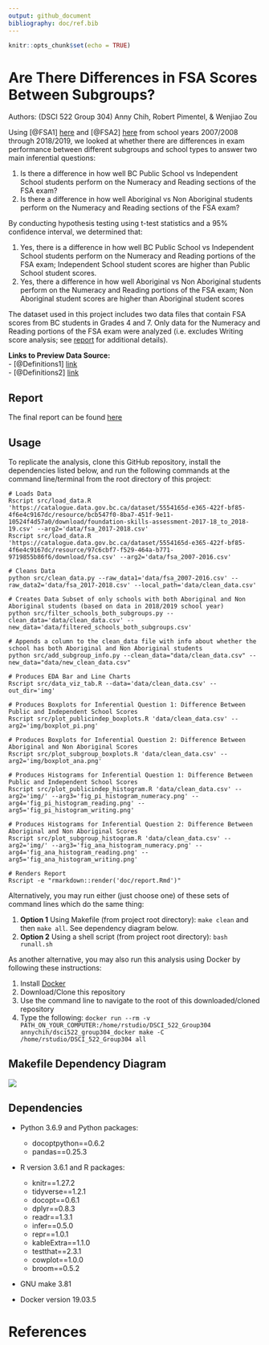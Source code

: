 ```yaml
---
output: github_document
bibliography: doc/ref.bib
---
```



```r
knitr::opts_chunk$set(echo = TRUE)
```

# Are There Differences in FSA Scores Between Subgroups?

Authors: (DSCI 522 Group 304) Anny Chih, Robert Pimentel, & Wenjiao Zou


Using [@FSA1] [here](https://catalogue.data.gov.bc.ca/dataset/bc-schools-foundation-skills-assessment-fsa-/resource/bcb547f0-8ba7-451f-9e11-10524f4d57a0) and [@FSA2] [here](https://catalogue.data.gov.bc.ca/dataset/bc-schools-foundation-skills-assessment-fsa-/resource/97c6cbf7-f529-464a-b771-9719855b86f6) from school years 2007/2008 through 2018/2019, we looked at whether there are differences in exam performance between different subgroups and school types to answer two main inferential questions:

1. Is there a difference in how well BC Public School vs Independent School students perform on the Numeracy and Reading sections of the FSA exam?  
2. Is there a difference in how well Aboriginal vs Non Aboriginal students perform on the Numeracy and Reading sections of the FSA exam?

By conducting hypothesis testing using t-test statistics and a 95% confidence interval, we determined that:  

1. Yes, there is a difference in how well BC Public School vs Independent School students perform on the Numeracy and Reading portions of the FSA exam; Independent School student scores are higher than Public School student scores.
2. Yes, there a difference in how well Aboriginal vs Non Aboriginal students perform on the Numeracy and Reading portions of the FSA exam; Non Aboriginal student scores are higher than Aboriginal student scores

The dataset used in this project includes two data files that contain FSA scores from BC students in Grades 4 and 7. Only data for the Numeracy and Reading portions of the FSA exam were analyzed (i.e. excludes Writing score analysis; see [report](https://github.com/UBC-MDS/DSCI_522_Group304/blob/master/doc/report.md) for additional details).

**Links to Preview Data Source:**  
- [@Definitions1] [link](https://catalogue.data.gov.bc.ca/dataset/bc-schools-foundation-skills-assessment-fsa-/resource/bcb547f0-8ba7-451f-9e11-10524f4d57a0)  
- [@Definitions2] [link](https://catalogue.data.gov.bc.ca/dataset/bc-schools-foundation-skills-assessment-fsa-/resource/97c6cbf7-f529-464a-b771-9719855b86f6)

## Report

The final report can be found [here](https://github.com/UBC-MDS/DSCI_522_Group304/blob/master/doc/report.md)

## Usage
To replicate the analysis, clone this GitHub repository, install the dependencies listed below, and run the following commands at the command line/terminal from the root directory of this project:

```
# Loads Data
Rscript src/load_data.R 'https://catalogue.data.gov.bc.ca/dataset/5554165d-e365-422f-bf85-4f6e4c9167dc/resource/bcb547f0-8ba7-451f-9e11-10524f4d57a0/download/foundation-skills-assessment-2017-18_to_2018-19.csv' --arg2='data/fsa_2017-2018.csv'
Rscript src/load_data.R 'https://catalogue.data.gov.bc.ca/dataset/5554165d-e365-422f-bf85-4f6e4c9167dc/resource/97c6cbf7-f529-464a-b771-9719855b86f6/download/fsa.csv' --arg2='data/fsa_2007-2016.csv'

# Cleans Data
python src/clean_data.py --raw_data1='data/fsa_2007-2016.csv' --raw_data2='data/fsa_2017-2018.csv' --local_path='data/clean_data.csv'

# Creates Data Subset of only schools with both Aboriginal and Non Aboriginal students (based on data in 2018/2019 school year)
python src/filter_schools_both_subgroups.py --clean_data='data/clean_data.csv' --new_data='data/filtered_schools_both_subgroups.csv'

# Appends a column to the clean_data file with info about whether the school has both Aboriginal and Non Aboriginal students
python src/add_subgroup_info.py --clean_data="data/clean_data.csv" --new_data="data/new_clean_data.csv"

# Produces EDA Bar and Line Charts
Rscript src/data_viz_tab.R --data='data/clean_data.csv' --out_dir='img'

# Produces Boxplots for Inferential Question 1: Difference Between Public and Independent School Scores
Rscript src/plot_publicindep_boxplots.R 'data/clean_data.csv' --arg2='img/boxplot_pi.png'

# Produces Boxplots for Inferential Question 2: Difference Between Aboriginal and Non Aboriginal Scores
Rscript src/plot_subgroup_boxplots.R 'data/clean_data.csv' --arg2='img/boxplot_ana.png'

# Produces Histograms for Inferential Question 1: Difference Between Public and Independent School Scores
Rscript src/plot_publicindep_histogram.R 'data/clean_data.csv' --arg2='img/' --arg3='fig_pi_histogram_numeracy.png' --arg4='fig_pi_histogram_reading.png' --arg5='fig_pi_histogram_writing.png'

# Produces Histograms for Inferential Question 2: Difference Between Aboriginal and Non Aboriginal Scores
Rscript src/plot_subgroup_histogram.R 'data/clean_data.csv' --arg2='img/' --arg3='fig_ana_histogram_numeracy.png' --arg4='fig_ana_histogram_reading.png' --arg5='fig_ana_histogram_writing.png'

# Renders Report
Rscript -e "rmarkdown::render('doc/report.Rmd')"
```

Alternatively, you may run either (just choose one) of these sets of command lines which do the same thing:  

1. **Option 1** Using Makefile (from project root directory): `make clean` and then `make all`. See dependency diagram below.
2. **Option 2** Using a shell script (from project root directory): `bash runall.sh`

As another alternative, you may also run this analysis using Docker by following these instructions:

1. Install [Docker](https://www.docker.com/get-started)  
2. Download/Clone this repository  
3. Use the command line to navigate to the root of this downloaded/cloned repository  
4. Type the following: `docker run --rm -v PATH_ON_YOUR_COMPUTER:/home/rstudio/DSCI_522_Group304 annychih/dsci522_group304_docker make -C /home/rstudio/DSCI_522_Group304 all`

## Makefile Dependency Diagram

![](Makefile.png)

## Dependencies

* Python 3.6.9 and Python packages:
  - docoptpython==0.6.2
  - pandas==0.25.3
  
* R version 3.6.1 and R packages:
  - knitr==1.27.2
  - tidyverse==1.2.1
  - docopt==0.6.1
  - dplyr==0.8.3
  - readr==1.3.1
  - infer==0.5.0
  - repr==1.0.1
  - kableExtra==1.1.0
  - testthat==2.3.1
  - cowplot==1.0.0
  - broom==0.5.2

* GNU make 3.81

* Docker version 19.03.5

# References